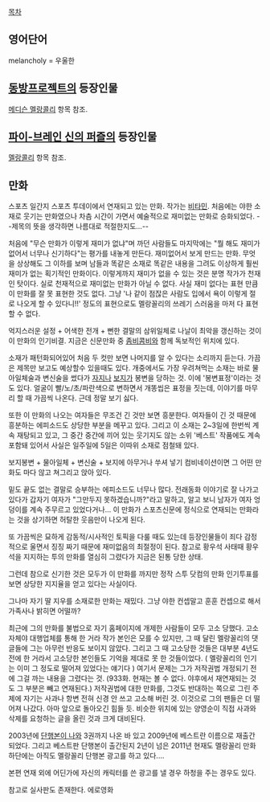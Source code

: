 [[목차]]
== 영어단어 ==
melancholy = 우울한

== [[동방프로젝트]]의 등장인물 ==
[[메디슨 멜랑콜리]] 항목 참조.

== [[파이-브레인 신의 퍼즐]]의 등장인물 ==
[[멜랑콜리]] 항목 참조.

== 만화 ==
스포츠 일간지 스포츠 투데이에서 연재되고 있는 만화. 작가는 [[비타민]]. 처음에는 야한 소재로 웃기는 만화였으나 차츰 시간이 가면서 예술적으로 재미없는 만화로 승화되었다. --제목의 뜻을 생각하면 나름대로 적절한지도...--

처음에 "무슨 만화가 이렇게 재미가 없냐"며 까던 사람들도 마지막에는 "뭘 해도 재미가 없어서 너무나 신기하다"는 평가를 내놓게 만든다. 재미없어서 보게 만드는 만화. 무엇을 상상해도 그 이하를 보며 남들과 똑같은 소재로 똑같은 내용을 그려도 이상하게 훨씬 재미가 없는 획기적인 만화이다. 이렇게까지 재미가 없을 수 있는 것은 분명 작가가 천재인 탓이다. 실로 천재적으로 재미없는 만화가 아닐 수 없다. 
사실 재미 없다는 표현 만큼 이 만화를 잘 못 표현한 것도 없다. 그냥 '나 같이 점잖은 사람도 입에서 욕이 이렇게 절로 나오게 할 수 있다니!!' 정도의 표현으로도 멜랑꼴리의 쓰레기 스러움을 마저 다 표현할 수 없다.

억지스러운 설정 + 어색한 전개 + 뻔한 결말의 삼위일체로 나날이 최악을 갱신하는 것이 이 만화의 인기비결. 지금은 신문만화 중 [[좀비콤비]]와 함께 독보적인 위치에 있다.

소재가 패턴화되어있어 처음 두 컷만 보면 나머지를 알 수 있다는 소리까지 듣는다. 가끔은 제목만 보고도 예상할수 있을때도 있다. 개중에서도 가장 우려쳐먹는 소재는 바로 물아일체술과 변신술을 썼다가 [[자지]]나 [[보지]]가 봉변을 당하는 것. 이에 '봉변표정'이라는 것도 있다. 얼굴이 빨/노/초/파란색으로 변하면서 개똥씹은 표정을 짓는데, 이야기를 마무리 할 때 가끔씩 나온다. 근데 정말 보기 싫다.
 
또한 이 만화의 나오는 여자들은 무조건 긴 것만 보면 흥분한다. 여자들이 긴 것 때문에 흥분하는 에피소드도 상당한 부분을 메꾸고 있다. 그리고 이 소재는 2~3일에 한번씩 계속 재탕되고 있고, 그 중간 중간에 끼어 있는 웃기지도 않는 소위 '베스트' 작품에도 계속 포함돼 있어서 사실은 일주일에 5일은 이따위 소재로 점철돼 있다.

보지봉변 + 물아일체 + 변신술 + 보지에 아무거나 쑤셔 넣기 컴비네이션이면 그 어떤 만화도 마다 않고 쳐그리고 앉아 있다.

밑도 끝도 없는 결말로 승부하는 에피소드도 너무나 많다. 전래동화 이야기로 잘 나가고 있다가 갑자기 여자가 "그만두지 못하겠습니까?"라고 말하고, 알고 보니 남자가 여자 엉덩이를 계속 주무르고 있었다거나... 이 만화가 스포츠신문에 정식으로 연재되는 만화라는 것을 상기하면 허탈한 웃음만이 나오게 된다.

또 가끔씩은 묘하게 감동적/시사적인 토픽을 다룰 때도 있는데 등장인물들이 죄다 감정적으로 울면서 징징 짜기 때문에 재미없음의 최절정이 된다. 참고로 황우석 사태때 황우석을 지지하는 투의 만화를 열심히 그렸다가 지금은 된통 당한 상태.

그런데 참으로 신기한 것은 모두가 이 만화를 까지만 정작 스투 닷컴의 만화 인기투표를 보면 상당한 지지율을 얻고 있다는 사실이다.

그나마 자기 딸 지우를 소재로한 만화는 재밌다. 그냥 야한 컨셉말고 훈훈 컨셉으로 해서 가족사나 밝히면 어떨까?

최근에 그의 만화를 불법으로 자기 홈페이지에 개제한 사람들이 모두 고소 당했다. 고소 자체야 대행업체를 통해 한 거라 작가 본인은 모를 수 있지만, 그 때 달린 멜랑꼴리의 댓글들에 그는 아무런 반응도 보이지 않았다. 그리고 그 때 고소당한 것들은 대부분 4년도 전에 한 거라서 고소당한 본인들도 기억을 제대로 못 한 것들이었다. ( 멜랑꼴리의 인기는 이미 그 정도로 떨어져 있었다는 얘기다 ) 여기서 문제는 그가 저작권법 개정되기 전에 그걸 까는 내용을 그렸다는 것. (933화. 현재는 볼 수 없다. 야후에서 재연재되는 것도 그 부분은 빼고 연재된다.) 저작권법에 대한 만화를, 그것도 반대하는 쪽으로 그린 주제에 자기는 사과나 항변 전혀 신경 안 쓰고 고소해 버린 것. 이것으로 그의 팬들은 더 떨어져 나갔다. 아마 앞으로 돌아오긴 힘들 듯. 비슷한 위치에 있는 양영순이 직접 사과와 삭제를 요청하는 글을 올린 것과 크게 대비된다.

2003년에 [http://www.aladin.co.kr/shop/wproduct.aspx?ISBN=8952941837 단행본이 나와] 3권까지 나온 바 있고 2009년에 베스트란 이름으로 재출간되었다. 그리고 베스트판 단행본이 출간된지 2년이 넘은 2011년 현재도 멜랑꼴리 만화 하단에는 아직도 멜랑꼴리 단행본 광고를 하고 있다....

본편 연재 외에 어딘가에 자신의 캐릭터를 쓴 광고를 낼 경우 하청을 주는 경우도 있다. 

참고로 실사판도 존재한다. 에로영화

